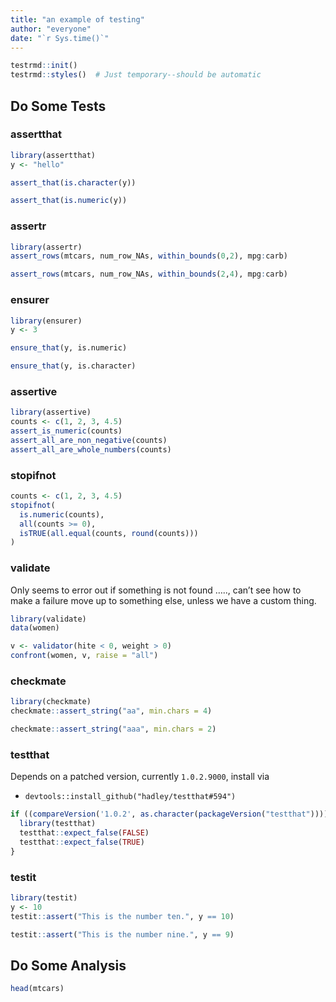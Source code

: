 ```yaml
---
title: "an example of testing"
author: "everyone"
date: "`r Sys.time()`"
---
```


```r
testrmd::init()
testrmd::styles()  # Just temporary--should be automatic
```

## Do Some Tests

### assertthat

```r
library(assertthat)
y <- "hello"

assert_that(is.character(y))
```

```r
assert_that(is.numeric(y))
```

### assertr

```r
library(assertr)
assert_rows(mtcars, num_row_NAs, within_bounds(0,2), mpg:carb)
```

```r
assert_rows(mtcars, num_row_NAs, within_bounds(2,4), mpg:carb)
```

### ensurer
```r
library(ensurer)
y <- 3

ensure_that(y, is.numeric)
```

```r
ensure_that(y, is.character)
```

### assertive

```r
library(assertive)
counts <- c(1, 2, 3, 4.5)
assert_is_numeric(counts)
assert_all_are_non_negative(counts)
assert_all_are_whole_numbers(counts)
```

### stopifnot

```r
counts <- c(1, 2, 3, 4.5)
stopifnot(
  is.numeric(counts),
  all(counts >= 0),
  isTRUE(all.equal(counts, round(counts)))
)
```

### validate

Only seems to error out if something is not found ....., can't see how to make
a failure move up to something else, unless we have a custom thing.

```r
library(validate)
data(women)

v <- validator(hite < 0, weight > 0)
confront(women, v, raise = "all")
```

### checkmate

```r
library(checkmate)
checkmate::assert_string("aa", min.chars = 4)
```

```r
checkmate::assert_string("aaa", min.chars = 2)
```

### testthat

Depends on a patched version, currently `1.0.2.9000`, install via

* `devtools::install_github("hadley/testthat#594")`

```r
if ((compareVersion('1.0.2', as.character(packageVersion("testthat")))) == -1) {
  library(testthat)
  testthat::expect_false(FALSE)
  testthat::expect_false(TRUE)
}
```

### testit

```r
library(testit)
y <- 10
testit::assert("This is the number ten.", y == 10)
```

```r
testit::assert("This is the number nine.", y == 9)
```

## Do Some Analysis

```r
head(mtcars)
```

